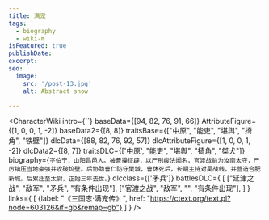 ```yaml
---
title: 满宠
tags:
  - biography
  - wiki-m
isFeatured: true
publishDate:
excerpt:
seo:
  image:
    src: '/post-13.jpg'
    alt: Abstract snow

---
```



<CharacterWiki
  intro={``}
  baseData={[94, 82, 76, 91, 66]}
  AttributeFigure={[1, 0, 0, 1, -2]}
  baseData2={[8, 8]}
  traitsBase={["中原", "能吏", "堪舆", "掎角", "铁壁"]}
  dlcData={[88, 82, 76, 92, 57]}
  dlcAttributeFigure={[1, 0, 0, 1, -2]}
  dlcData2={[8, 7]}
  traitsDLC={['中原', "能吏", "堪舆", "掎角", "桀犬"]}
  biography={`字伯宁，山阳昌邑人。被曹操征辟，以严刑峻法闻名，官渡战前为汝南太守，严厉镇压当地豪强并攻破坞壁。后协助曹仁防守樊城，曹休死后，长期主持对吴战线，并营造合肥新城。后累迁至太尉，正始三年去世。`}
  dlcclass={['矛兵']}
  battlesDLC={
    [
      ["延津之战", "敌军", "矛兵", "有条件出现"],
      ["官渡之战", "敌军", "", "有条件出现"],
    ]
  }
  links={
    [
      {label: "《三国志·满宠传》", href: "https://ctext.org/text.pl?node=603126&if=gb&remap=gb"}
    ]
  }
/>